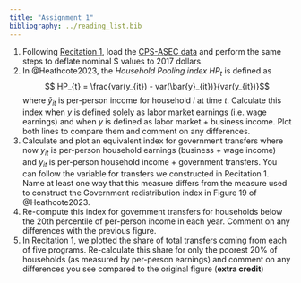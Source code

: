 ```yaml
---
title: "Assignment 1"
bibliography: ../reading_list.bib
---
```


1. Following [Recitation 1](../recitations/recitation-1.qmd), load the [CPS-ASEC data](https://github.com/josephmullins/ECON4538/tree/main/data) and perform the same steps to deflate nominal \$ values to 2017 dollars.
2. In @Heathcote2023, the *Household Pooling index* $HP_{t}$ is defined as
$$ HP_{t} = \frac{var(y_{it}) - var(\bar{y}_{it})}{var(y_{it})}$$
where $\bar{y}_{it}$ is per-person income for household $i$ at time $t$. Calculate this index when $y$ is defined solely as labor market earnings (i.e. wage earnings) and when $y$ is defined as labor market + business income. Plot both lines to compare them and comment on any differences.
3. Calculate and plot an equivalent index for government transfers where now $y_{it}$ is per-person household earnings (business + wage income) and $\bar{y}_{it}$ is per-person household income + government transfers. You can follow the variable for transfers we constructed in Recitation 1. Name at least one way that this measure differs from the measure used to construct the Government redistribution index in Figure 19 of @Heathcote2023.
4. Re-compute this index for government transfers for households below the 20th percentile of per-person income in each year. Comment on any differences with the previous figure.
5. In Recitation 1, we plotted the share of total transfers coming from each of five programs. Re-calculate this share for only the poorest 20% of households (as measured by per-person earnings) and comment on any differences you see compared to the original figure (**extra credit**)
